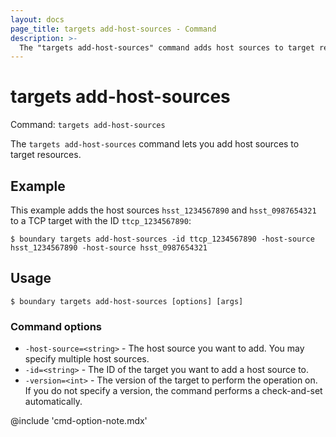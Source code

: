 ```yaml
---
layout: docs
page_title: targets add-host-sources - Command
description: >-
  The "targets add-host-sources" command adds host sources to target resources.
---
```


# targets add-host-sources

Command: `targets add-host-sources`

The `targets add-host-sources` command lets you add host sources to target resources.

## Example

This example adds the host sources `hsst_1234567890` and `hsst_0987654321` to a TCP target with the ID `ttcp_1234567890`:

```shell-session
$ boundary targets add-host-sources -id ttcp_1234567890 -host-source hsst_1234567890 -host-source hsst_0987654321
```

## Usage

<CodeBlockConfig hideClipboard>

```shell-session
$ boundary targets add-host-sources [options] [args]
```

</CodeBlockConfig>

### Command options

- `-host-source=<string>` -  The host source you want to add.
You may specify multiple host sources.
- `-id=<string>` - The ID of the target you want to add a host source to.
- `-version=<int>` - The version of the target to perform the operation on.
If you do not specify a version, the command performs a check-and-set automatically.

@include 'cmd-option-note.mdx'
